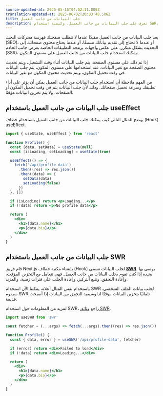 ```yaml
---
source-updated-at: 2025-05-16T04:52:11.000Z
translation-updated-at: 2025-06-02T20:03:48.506Z
title: جلب البيانات من جانب العميل
description: تعرف على جلب البيانات من جانب العميل، وكيفية استخدام SWR، وهي مكتبة خطاف (Hook) لجلب البيانات في React تتعامل مع التخزين المؤقت، وإعادة التحقق، وتتبع التركيز، وإعادة الجلب على فترات زمنية والمزيد.
---
```


يعد جلب البيانات من جانب العميل مفيدًا عندما لا تتطلب صفحتك فهرسة محركات البحث (SEO)، أو عندما لا تحتاج إلى تقديم بياناتك مسبقًا، أو عندما يحتاج محتوى صفحاتك إلى التحديث بشكل متكرر. على عكس واجهات برمجة التطبيقات الخاصة بعرض جانب الخادم (SSR)، يمكنك استخدام جلب البيانات من جانب العميل على مستوى المكون.

إذا تم ذلك على مستوى الصفحة، يتم جلب البيانات أثناء وقت التشغيل، ويتم تحديث محتوى الصفحة مع تغير البيانات. عند استخدامها على مستوى المكون، يتم جلب البيانات في وقت تحميل المكون، ويتم تحديث محتوى المكون مع تغير البيانات.

من المهم ملاحظة أن استخدام جلب البيانات من جانب العميل يمكن أن يؤثر على أداء تطبيقك وسرعة تحميل صفحاتك. وذلك لأن جلب البيانات يتم في وقت تحميل المكون أو الصفحات، ولا يتم تخزين البيانات مؤقتًا.

## جلب البيانات من جانب العميل باستخدام useEffect

يوضح المثال التالي كيف يمكنك جلب البيانات من جانب العميل باستخدام خطاف (Hook) useEffect.

```jsx
import { useState, useEffect } from 'react'

function Profile() {
  const [data, setData] = useState(null)
  const [isLoading, setLoading] = useState(true)

  useEffect(() => {
    fetch('/api/profile-data')
      .then((res) => res.json())
      .then((data) => {
        setData(data)
        setLoading(false)
      })
  }, [])

  if (isLoading) return <p>Loading...</p>
  if (!data) return <p>No profile data</p>

  return (
    <div>
      <h1>{data.name}</h1>
      <p>{data.bio}</p>
    </div>
  )
}
```

## جلب البيانات من جانب العميل باستخدام SWR

قام فريق Next.js بإنشاء مكتبة خطاف (Hook) لجلب البيانات تسمى [**SWR**](https://swr.vercel.app/). يوصى بها بشدة إذا كنت تقوم بجلب البيانات من جانب العميل. فهي تتعامل مع التخزين المؤقت، وإعادة التحقق، وتتبع التركيز، وإعادة الجلب على فترات زمنية، والمزيد.

باستخدام نفس المثال أعلاه، يمكننا الآن استخدام SWR لجلب بيانات الملف الشخصي. سيقوم SWR تلقائيًا بتخزين البيانات مؤقتًا لنا وسيعيد التحقق من البيانات إذا أصبحت قديمة.

لمزيد من المعلومات حول استخدام SWR، راجع [وثائق SWR](https://swr.vercel.app/docs/getting-started).

```jsx
import useSWR from 'swr'

const fetcher = (...args) => fetch(...args).then((res) => res.json())

function Profile() {
  const { data, error } = useSWR('/api/profile-data', fetcher)

  if (error) return <div>Failed to load</div>
  if (!data) return <div>Loading...</div>

  return (
    <div>
      <h1>{data.name}</h1>
      <p>{data.bio}</p>
    </div>
  )
}
```